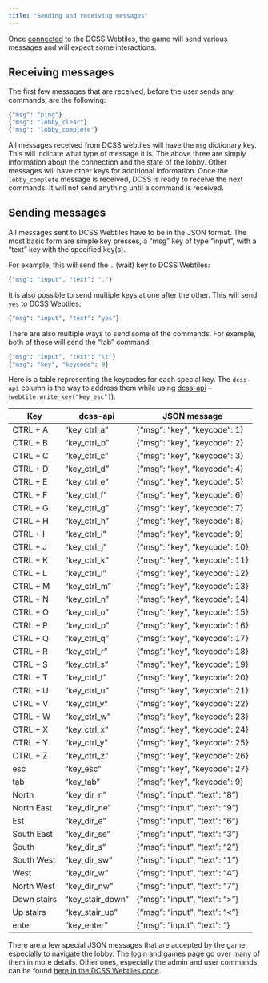 ```yaml
---
title: "Sending and receiving messages"
---
```


Once [connected](connection.qmd) to the DCSS Webtiles, the game will send various messages and will expect some interactions. 

## Receiving messages

The first few messages that are received, before the user sends any commands, are the following:

```python
{"msg": "ping"}
{"msg": "lobby_clear"}
{"msg": "lobby_complete"}
```

All messages received from DCSS webtiles will have the `msg` dictionary key. This will indicate what type of message it is. The above three are simply information about the connection and the state of the lobby. Other messages will have other keys for additional information. Once the `lobby_complete` message is received, DCSS is ready to receive the next commands. It will not send anything until a command is received.

## Sending messages

All messages sent to DCSS Webtiles have to be in the JSON format. The most basic form are simple key presses, a "msg" key of type "input", with a "text" key with the specified key(s).

For example, this will send the `.` (wait) key to DCSS Webtiles:

```python
{"msg": "input", "text": "."}
```

It is also possible to send multiple keys at one after the other. This will send `yes` to DCSS Webtiles:

```python
{"msg": "input", "text": "yes"}
```

There are also multiple ways to send some of the commands. For example, both of these will send the "tab" command:

```python
{"msg": "input", "text": "\t"}
{"msg": "key", "keycode": 9}
```

Here is a table representing the keycodes for each special key. The `dcss-api` column is the way to address them while using [dcss-api](https://github.com/EricFecteau/dcss-api) -- (`webtile.write_key("key_esc")`).

| Key         | dcss-api         | JSON message                   |
|-------------|------------------|--------------------------------|
| CTRL + A    | "key_ctrl_a"     | {"msg": "key", "keycode": 1}   |
| CTRL + B    | "key_ctrl_b"     | {"msg": "key", "keycode": 2}   |
| CTRL + C    | "key_ctrl_c"     | {"msg": "key", "keycode": 3}   |
| CTRL + D    | "key_ctrl_d"     | {"msg": "key", "keycode": 4}   |
| CTRL + E    | "key_ctrl_e"     | {"msg": "key", "keycode": 5}   |
| CTRL + F    | "key_ctrl_f"     | {"msg": "key", "keycode": 6}   |
| CTRL + G    | "key_ctrl_g"     | {"msg": "key", "keycode": 7}   |
| CTRL + H    | "key_ctrl_h"     | {"msg": "key", "keycode": 8}   |
| CTRL + I    | "key_ctrl_i"     | {"msg": "key", "keycode": 9}   |
| CTRL + J    | "key_ctrl_j"     | {"msg": "key", "keycode": 10}  |
| CTRL + K    | "key_ctrl_k"     | {"msg": "key", "keycode": 11}  |
| CTRL + L    | "key_ctrl_l"     | {"msg": "key", "keycode": 12}  |
| CTRL + M    | "key_ctrl_m"     | {"msg": "key", "keycode": 13}  |
| CTRL + N    | "key_ctrl_n"     | {"msg": "key", "keycode": 14}  |
| CTRL + O    | "key_ctrl_o"     | {"msg": "key", "keycode": 15}  |
| CTRL + P    | "key_ctrl_p"     | {"msg": "key", "keycode": 16}  |
| CTRL + Q    | "key_ctrl_q"     | {"msg": "key", "keycode": 17}  |
| CTRL + R    | "key_ctrl_r"     | {"msg": "key", "keycode": 18}  |
| CTRL + S    | "key_ctrl_s"     | {"msg": "key", "keycode": 19}  |
| CTRL + T    | "key_ctrl_t"     | {"msg": "key", "keycode": 20}  |
| CTRL + U    | "key_ctrl_u"     | {"msg": "key", "keycode": 21}  |
| CTRL + V    | "key_ctrl_v"     | {"msg": "key", "keycode": 22}  |
| CTRL + W    | "key_ctrl_w"     | {"msg": "key", "keycode": 23}  |
| CTRL + X    | "key_ctrl_x"     | {"msg": "key", "keycode": 24}  |
| CTRL + Y    | "key_ctrl_y"     | {"msg": "key", "keycode": 25}  |
| CTRL + Z    | "key_ctrl_z"     | {"msg": "key", "keycode": 26}  |
| esc         | "key_esc"        | {"msg": "key", "keycode": 27}  |
| tab         | "key_tab"        | {"msg": "key", "keycode": 9}   |
| North       | "key_dir_n"      | {"msg": "input", "text": "8"}  |
| North East  | "key_dir_ne"     | {"msg": "input", "text": "9"}  |
| Est         | "key_dir_e"      | {"msg": "input", "text": "6"}  |
| South East  | "key_dir_se"     | {"msg": "input", "text": "3"}  |
| South       | "key_dir_s"      | {"msg": "input", "text": "2"}  |
| South West  | "key_dir_sw"     | {"msg": "input", "text": "1"}  |
| West        | "key_dir_w"      | {"msg": "input", "text": "4"}  |
| North West  | "key_dir_nw"     | {"msg": "input", "text": "7"}  |
| Down stairs | "key_stair_down" | {"msg": "input", "text": ">"}  |
| Up stairs   | "key_stair_up"   | {"msg": "input", "text": "<"}  |
| enter       | "key_enter"      | {"msg": "input", "text": "\r"} |

There are a few special JSON messages that are accepted by the game, especially to navigate the lobby. The [login and games](login_games.qmd) page go over many of them in more details. Other ones, especially the admin and user commands, can be found [here in the DCSS Webtiles code](https://github.com/crawl/crawl/blob/e618eeaa78d0fb2a4ce7915313cc9e649aa10571/crawl-ref/source/webserver/webtiles/ws_handler.py#L321).
